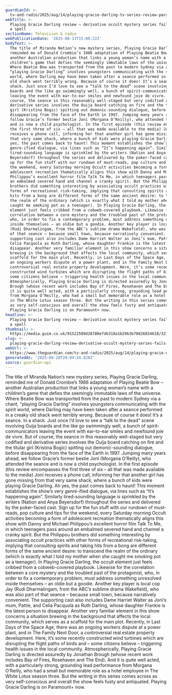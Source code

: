 ```yaml
---
guardianId: >-
  tv-and-radio/2025/aug/14/playing-gracie-darling-tv-series-review-paramount-plus
webTitle: >-
  Playing Gracie Darling review – derivative occult mystery series fails to cast
  a spell
sectionName: Television & radio
webPublicationDate: '2025-08-13T15:00:22Z'
bodyText: >-
  The title of Miranda Nation’s new mystery series, Playing Gracie Darling,
  reminded me of Donald Crombie’s 1986 adaptation of Playing Beatie Bow –
  another Australian production that links a young woman’s name with a
  children’s game that defies the seemingly immutable laws of the universe.
  Where Beatie Bow was transported from the past to modern Sydney via a chant,
  “playing Gracie Darling” involves youngsters communicating with the spirit
  world, where Darling may have been taken after a seance performed in a creaky
  old shack went terribly wrong. Because of course it does! It’s a seance. In a
  shack. Just once I’d love to see a “talk to the dead” scene involving Ouija
  boards and the like go swimmingly well, a bunch of spirit-communicators
  leaving the event with ear-to-ear smiles and newfound joie de vivre. But of
  course, the seance in this reasonably well-staged but very codified and
  derivative series involves the Ouija board catching on fire and the titular
  girl (Kristina Bogic) spitting out demonic-sounding dialogue, before
  disappearing from the face of the Earth in 1997. Jumping many years ahead, we
  follow Gracie’s former bestie Joni (Morgana O’Reilly), who attended the seance
  and is now a child psychologist. In the first episode (this review encompasses
  the first three of six – all that was made available to the media) Joni
  receives a phone call, informing her that another girl has gone missing from
  that very same shack, where a bunch of kids were playing Gracie Darling. Ah
  yes, the past comes back to haunt! This moment establishes the show’s very
  genre-ified dialogue, via lines such as “It’s happening again”. Similarly
  tired-sounding language is sprinkled by the writers (Nation and Anya
  Beyersdorf) throughout the series and delivered by the poker-faced cast. Sign
  up for the fun stuff with our rundown of must-reads, pop culture and tips for
  the weekend, every Saturday morning Occult activities becoming a form of
  adolescent recreation thematically aligns this show with Danny and Michael
  Philippou’s excellent horror film Talk To Me, in which teenagers pass around
  an embalmed severed hand and channel a cranky spirit. But the Philippou
  brothers did something interesting by associating occult practices with other
  forms of recreational risk-taking, implying that consulting spirits and taking
  hits from a bong are different forms of the same ancient desire: to transcend
  the realm of the ordinary (which is exactly what I told my mother when she
  caught me smoking pot as a teenager). In Playing Gracie Darling, the occult
  element just feels cribbed from a cobweb-covered playbook. Likewise for the
  correlation between a core mystery and the troubled past of the protagonist,
  who, in order to fix a contemporary problem, must address something unresolved
  inside themselves – an oldie but a goodie. Another key player is local cop Jay
  (Rudi Dharmalingam, from the ABC’s sublime drama Wakefield), who was also part
  of that seance – because small town, because narratively convenient. The
  supporting cast also includes Dame Harriet Walter as Joni’s mum, Pattie, and
  Celia Pacquola as Ruth Darling, whose daughter Frankie is the latest person to
  disappear. Another very familiar element in this show concerns a situation
  brewing in the background that affects the local community, which serves as a
  scaffold for the main plot. Recently, in Last Days of the Space Age, there was
  an ongoing workers dispute at a power plant, and in The Family Next Door, a
  controversial real estate property development. Here, it’s some recently
  constructed wind turbines which are disrupting the flight paths of birds and –
  some citizens believe – triggering health issues in the local community.
  Atmospherically, Playing Gracie Darling is directed assuredly by Jonathan
  Brough (whose recent work includes Bay of Fires, Rosehaven and The End). And
  it is quite well acted, with a particularly strong, grounding lead performance
  from Morgana O’Reilly, who had a small but memorable role as a hotel employee
  in The White Lotus season three. But the writing in this series comes across
  as very self-conscious and overall the show feels fusty and antiquated.
  Playing Gracie Darling is on Paramount+ now.
headline: >-
  Playing Gracie Darling review – derivative occult mystery series fails to cast
  a spell
thumbnail: >-
  https://media.guim.co.uk/91522509d28780efdb318a1b29b3b70826834618/321_0_2047_1639/500.jpg
slug: >-
  playing-gracie-darling-review-derivative-occult-mystery-series-fails-to-cast-a-spell
webUrl: >-
  https://www.theguardian.com/tv-and-radio/2025/aug/14/playing-gracie-darling-tv-series-review-paramount-plus
generatedAt: '2025-08-28T20:04:24.828Z'
source: guardian-api
---
```

The title of Miranda Nation’s new mystery series, Playing Gracie Darling, reminded me of Donald Crombie’s 1986 adaptation of Playing Beatie Bow – another Australian production that links a young woman’s name with a children’s game that defies the seemingly immutable laws of the universe. Where Beatie Bow was transported from the past to modern Sydney via a chant, “playing Gracie Darling” involves youngsters communicating with the spirit world, where Darling may have been taken after a seance performed in a creaky old shack went terribly wrong. Because of course it does! It’s a seance. In a shack. Just once I’d love to see a “talk to the dead” scene involving Ouija boards and the like go swimmingly well, a bunch of spirit-communicators leaving the event with ear-to-ear smiles and newfound joie de vivre. But of course, the seance in this reasonably well-staged but very codified and derivative series involves the Ouija board catching on fire and the titular girl (Kristina Bogic) spitting out demonic-sounding dialogue, before disappearing from the face of the Earth in 1997. Jumping many years ahead, we follow Gracie’s former bestie Joni (Morgana O’Reilly), who attended the seance and is now a child psychologist. In the first episode (this review encompasses the first three of six – all that was made available to the media) Joni receives a phone call, informing her that another girl has gone missing from that very same shack, where a bunch of kids were playing Gracie Darling. Ah yes, the past comes back to haunt! This moment establishes the show’s very genre-ified dialogue, via lines such as “It’s happening again”. Similarly tired-sounding language is sprinkled by the writers (Nation and Anya Beyersdorf) throughout the series and delivered by the poker-faced cast. Sign up for the fun stuff with our rundown of must-reads, pop culture and tips for the weekend, every Saturday morning Occult activities becoming a form of adolescent recreation thematically aligns this show with Danny and Michael Philippou’s excellent horror film Talk To Me, in which teenagers pass around an embalmed severed hand and channel a cranky spirit. But the Philippou brothers did something interesting by associating occult practices with other forms of recreational risk-taking, implying that consulting spirits and taking hits from a bong are different forms of the same ancient desire: to transcend the realm of the ordinary (which is exactly what I told my mother when she caught me smoking pot as a teenager). In Playing Gracie Darling, the occult element just feels cribbed from a cobweb-covered playbook. Likewise for the correlation between a core mystery and the troubled past of the protagonist, who, in order to fix a contemporary problem, must address something unresolved inside themselves – an oldie but a goodie. Another key player is local cop Jay (Rudi Dharmalingam, from the ABC’s sublime drama Wakefield), who was also part of that seance – because small town, because narratively convenient. The supporting cast also includes Dame Harriet Walter as Joni’s mum, Pattie, and Celia Pacquola as Ruth Darling, whose daughter Frankie is the latest person to disappear. Another very familiar element in this show concerns a situation brewing in the background that affects the local community, which serves as a scaffold for the main plot. Recently, in Last Days of the Space Age, there was an ongoing workers dispute at a power plant, and in The Family Next Door, a controversial real estate property development. Here, it’s some recently constructed wind turbines which are disrupting the flight paths of birds and – some citizens believe – triggering health issues in the local community. Atmospherically, Playing Gracie Darling is directed assuredly by Jonathan Brough (whose recent work includes Bay of Fires, Rosehaven and The End). And it is quite well acted, with a particularly strong, grounding lead performance from Morgana O’Reilly, who had a small but memorable role as a hotel employee in The White Lotus season three. But the writing in this series comes across as very self-conscious and overall the show feels fusty and antiquated. Playing Gracie Darling is on Paramount+ now.
